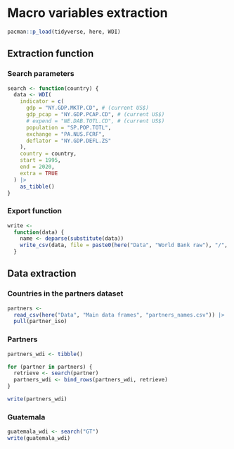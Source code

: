 # Macro variables extraction

```r
pacman::p_load(tidyverse, here, WDI)
```

## Extraction function

### Search parameters

```r
search <- function(country) {
  data <- WDI(
    indicator = c(
      gdp = "NY.GDP.MKTP.CD", # (current US$)
      gdp_pcap = "NY.GDP.PCAP.CD", # (current US$)
      # expend = "NE.DAB.TOTL.CD", # (current US$)
      population = "SP.POP.TOTL",
      exchange = "PA.NUS.FCRF",
      deflator = "NY.GDP.DEFL.ZS"
    ),
    country = country,
    start = 1995,
    end = 2020,
    extra = TRUE
  ) |> 
    as_tibble()
}
```

### Export function

```r
write <-
  function(data) {
    name <- deparse(substitute(data))
    write_csv(data, file = paste0(here("Data", "World Bank raw"), "/", name, ".csv"))
  }
```

## Data extraction

### Countries in the partners dataset

```r
partners <- 
  read_csv(here("Data", "Main data frames", "partners_names.csv")) |> 
  pull(partner_iso)
```

### Partners

```r
partners_wdi <- tibble()

for (partner in partners) {
  retrieve <- search(partner)
  partners_wdi <- bind_rows(partners_wdi, retrieve)
}

write(partners_wdi)
```

### Guatemala

```r
guatemala_wdi <- search("GT")
write(guatemala_wdi)
```
